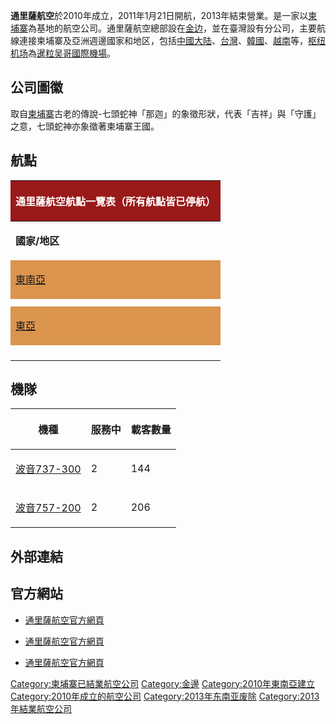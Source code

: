 '''通里薩航空'''於2010年成立，2011年1月21日開航，2013年結束營業。是一家以[[柬埔寨|柬埔寨]]為基地的航空公司。通里薩航空總部設在[[金边|金边]]，並在臺灣設有分公司，主要航線連接柬埔寨及亞洲週邊國家和地区，包括[[中國大陆|中國大陆]]、[[台灣|台灣]]、[[韓國|韓國]]、[[越南|越南]]等，[[枢纽机场|枢纽机场]]為[[暹粒|暹粒]][[吴哥國際機場|吴哥國際機場]]。

==公司圖徽==
取自[[柬埔寨|柬埔寨]]古老的傳說-七頭蛇神「那迦」的象徵形狀，代表「吉祥」與「守護」之意，七頭蛇神亦象徵著柬埔寨王國。

==航點==
{| class="collapsible wikitable collapsed" style="width: 75%; border: #999 solid 1px; text-align: lcenter; margin-bottom: 0; margin: 1em auto 1em auto"
! colspan="5" style="background: #9A1919; color:white"| 通里薩航空航點一覽表（所有航點皆已停航）
|- style="font-weight:bold; background-color:#D3D3D3"
| '''國家/地区'''
| '''城市'''
| '''機場'''
| '''備註'''
|-
!colspan="6" style="background:#DB944D"| [[東南亞|東南亞]]
|-
| {{CAM}} || [[暹粒|暹粒]] || [[暹粒－吳哥國際機場|暹粒－吳哥國際機場]] || 樞紐機場
|-
| {{VET}} || [[河內|河內]] || [[內排國際機場|內排國際機場]] || 
|-
!colspan="6" style="background:#DB944D"| [[東亞|東亞]]
|-
| {{TWN}} || [[台北|台北]] || [[桃園國際機場|桃園國際機場]] || <ref>[http://tw.news.yahoo.com/%E5%B8%9B%E7%90%89%E9%80%9A%E9%87%8C%E8%96%A92%E8%88%AA%E7%A9%BA-%E6%9A%AB%E5%81%9C%E9%A3%9B%E5%8F%B0-161523668.html;_ylt=AmfCAwT6ogXY4VaBRv5Q0BA6AF86;_ylu=X3oDMTRvNDg3MHJmBG1pdANMYXRlc3ROZXdzMTZ1IHRyYW5zcG9ydGF0aW9uIE1EMQRwa2cDMmEzODc2MDctYTI5NC0zMTgwLTg1NjctYzEwMDcxMjc2YTc1BHBvcwMzBHNlYwNNZWRpYUJMaXN0TWl4ZWRMUENBVGVtcAR2ZXIDMDM0MmEzNTAtYWMzMS0xMWUyLWJhN2YtYzMyOTg0YzNiZDQ0;_ylg=X3oDMTIwMnVvZjE4BGludGwDdHcEbGFuZwN6aC1oYW50LXR3BHBzdGFpZAMEcHN0Y2F0A.eUn.a0u3zkuqTpgJoEcHQDc2VjdGlvbnM-;_ylv=3 帛琉通里薩2航空 暫停飛台]，[[臺灣新生報|臺灣新生報]]，2013年04月24日</ref>
|-
| {{KOR}} || [[首爾|首爾]] || [[仁川國際機場|仁川國際機場]] ||
|-
| rowspan="8" | {{CHNML}}
| [[北京|北京]] || [[北京首都機場|北京首都機場]] ||
|-
| [[西安|西安]] || [[西安咸陽國際機場|西安咸陽國際機場]] ||
|-
| [[昆明|昆明]] || [[巫家坝国际机场|巫家坝国际机场]] ||
|-
| [[重慶|重慶]] || [[重慶江北國際機場|重慶江北國際機場]] ||
|-
| [[成都|成都]] || [[成都雙流國際機場|成都雙流國際機場]] ||
|-
| [[上海|上海]] || [[上海浦東國際機場|上海浦東國際機場]] ||
|-
| [[廈門|廈門]] || [[高崎国际机场|高崎国际机场]] ||

|-

| [[寧波|寧波]] || [[櫟社国际机场|櫟社国际机场]] ||
|-
| {{HKG}} || [[香港|香港]] || [[香港國際機場|香港國際機場]] ||
|}

==機隊==
{| class="wikitable"
|-
! 機種 !! 服務中 !! 載客數量
|-
| [[波音737|波音737-300]] || 2 || 144 
|-
| [[波音757|波音757-200]] || 2 || 206
|}

==外部連結==
{{reflist}}
==官方網站==
* {{zh-hans icon}} [https://web.archive.org/web/20121216015318/http://tonlesapairlines.com/cc_index_c.php 通里薩航空官方網頁]
* {{zh-hant icon}} [https://web.archive.org/web/20121214203855/http://tonlesapairlines.com/index_c.php 通里薩航空官方網頁]
* {{en icon}} [https://web.archive.org/web/20101228220929/http://www.tonlesapairlines.com/ 通里薩航空官方網頁]

{{柬埔寨航空公司}}

[[Category:柬埔寨已結業航空公司|Category:柬埔寨已結業航空公司]]
[[Category:金邊|Category:金邊]]
[[Category:2010年東南亞建立|Category:2010年東南亞建立]]
[[Category:2010年成立的航空公司|Category:2010年成立的航空公司]]
[[Category:2013年东南亚废除|Category:2013年东南亚废除]]
[[Category:2013年結業航空公司|Category:2013年結業航空公司]]